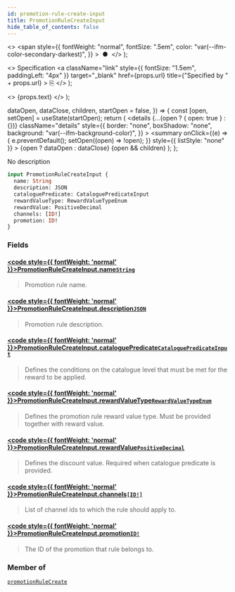 ```yaml
---
id: promotion-rule-create-input
title: PromotionRuleCreateInput
hide_table_of_contents: false
---
```


  <>
    <span
      style={{
        fontWeight: "normal",
        fontSize: ".5em",
        color: "var(--ifm-color-secondary-darkest)",
      }}
    >
      &nbsp;●&nbsp;
    </span>
  </>
);

  <>
    Specification
    <a
      className="link"
      style={{ fontSize: "1.5em", paddingLeft: "4px" }}
      target="\_blank"
      href={props.url}
      title={"Specified by " + props.url}
    >
      ⎘
    </a>
  </>
);

  <>
    <span className={props.class}>{props.text}</span>
  </>
);


  dataOpen,
  dataClose,
  children,
  startOpen = false,
}) => {
  const [open, setOpen] = useState(startOpen);
  return (
    <details
      {...(open ? { open: true } : {})}
      className="details"
      style={{
        border: "none",
        boxShadow: "none",
        background: "var(--ifm-background-color)",
      }}
    >
      <summary
        onClick={(e) => {
          e.preventDefault();
          setOpen((open) => !open);
        }}
        style={{ listStyle: "none" }}
      >
        {open ? dataOpen : dataClose}
      </summary>
      {open && children}
    </details>
  );
};

No description

```graphql
input PromotionRuleCreateInput {
  name: String
  description: JSON
  cataloguePredicate: CataloguePredicateInput
  rewardValueType: RewardValueTypeEnum
  rewardValue: PositiveDecimal
  channels: [ID!]
  promotion: ID!
}
```

### Fields

#### [<code style={{ fontWeight: 'normal' }}>PromotionRuleCreateInput.<b>name</b></code>](#)<Bullet />[`String`](../../../api-reference/miscellaneous/scalars/string) <Badge class="badge badge--secondary" text="scalar"/>

> Promotion rule name.

#### [<code style={{ fontWeight: 'normal' }}>PromotionRuleCreateInput.<b>description</b></code>](#)<Bullet />[`JSON`](../../../api-reference/miscellaneous/scalars/json) <Badge class="badge badge--secondary" text="scalar"/>

> Promotion rule description.

#### [<code style={{ fontWeight: 'normal' }}>PromotionRuleCreateInput.<b>cataloguePredicate</b></code>](#)<Bullet />[`CataloguePredicateInput`](../../../api-reference/discounts/inputs/catalogue-predicate-input) <Badge class="badge badge--secondary" text="input"/>

> Defines the conditions on the catalogue level that must be met for the reward to be applied.

#### [<code style={{ fontWeight: 'normal' }}>PromotionRuleCreateInput.<b>rewardValueType</b></code>](#)<Bullet />[`RewardValueTypeEnum`](../../../api-reference/discounts/enums/reward-value-type-enum) <Badge class="badge badge--secondary" text="enum"/>

> Defines the promotion rule reward value type. Must be provided together with reward value.

#### [<code style={{ fontWeight: 'normal' }}>PromotionRuleCreateInput.<b>rewardValue</b></code>](#)<Bullet />[`PositiveDecimal`](../../../api-reference/miscellaneous/scalars/positive-decimal) <Badge class="badge badge--secondary" text="scalar"/>

> Defines the discount value. Required when catalogue predicate is provided.

#### [<code style={{ fontWeight: 'normal' }}>PromotionRuleCreateInput.<b>channels</b></code>](#)<Bullet />[`[ID!]`](../../../api-reference/miscellaneous/scalars/id) <Badge class="badge badge--secondary" text="list"/> <Badge class="badge badge--secondary" text="scalar"/>

> List of channel ids to which the rule should apply to.

#### [<code style={{ fontWeight: 'normal' }}>PromotionRuleCreateInput.<b>promotion</b></code>](#)<Bullet />[`ID!`](../../../api-reference/miscellaneous/scalars/id) <Badge class="badge badge--secondary" text="non-null"/> <Badge class="badge badge--secondary" text="scalar"/>

> The ID of the promotion that rule belongs to.

### Member of

[`promotionRuleCreate`](../../../api-reference/discounts/mutations/promotion-rule-create) <Badge class="badge badge--secondary" text="mutation"/>
